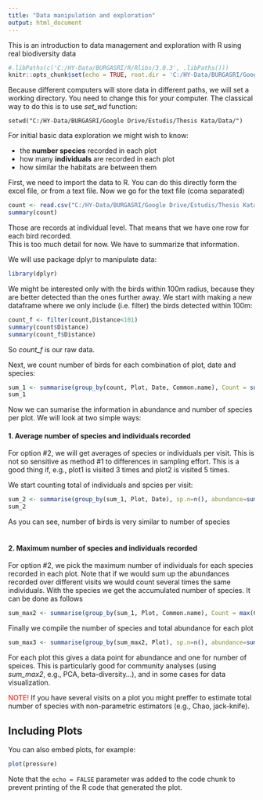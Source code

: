 ```yaml
---
title: "Data manipulation and exploration"
output: html_document
---
```

This is an introduction to data management and exploration with R using real biodiversity data


```r
#.libPaths(c('C:/HY-Data/BURGASRI/R/Rlibs/3.0.3', .libPaths()))
knitr::opts_chunk$set(echo = TRUE, root.dir = 'C:/HY-Data/BURGASRI/Google Drive/Estudis/Thesis Kata/Data/') #This is the version for markdown to set up a working directory for all chunks 
```



Because different computers will store data in different paths, we will set a working directory. You need to change this for your computer. The classical way to do this is to use *set_wd* function:  

`setwd("C:/HY-Data/BURGASRI/Google Drive/Estudis/Thesis Kata/Data/")`


For initial basic data exploration we might wish to know:  

  + the **number species** recorded in each plot  
  + how many **individuals** are recorded in each plot  
  + how similar the habitats are between them  
  
  
First, we need to import the data to R. You can do this directly form the excel file, or from a text file. Now we go for the text file (coma separated)

```r
count <- read.csv("C:/HY-Data/BURGASRI/Google Drive/Estudis/Thesis Kata/Data/bird_obs_Kata.csv")
summary(count)
```

Those are records at individual level. That means that we have one row for each bird recorded.  
This is too much detail for now. We have to summarize that information.  

We will use package dplyr to manipulate data:

```r
library(dplyr)
```

We might be interested only with the birds within 100m radius, because they are better detected than the ones further away. We start with making a new dataframe where we only include (i.e. filter) the birds detected within 100m:

```r
count_f <- filter(count,Distance<101)
summary(count$Distance)
summary(count_f$Distance)

```

So *count_f* is our raw data.  

Next, we count number of birds for each combination of plot, date and species:

```r
sum_1 <- summarise(group_by(count, Plot, Date, Common.name), Count = sum(value))
sum_1
```


Now we can sumarise the information in abundance and number of species per plot. We will look at two simple ways:

#### 1. **Average** number of species and individuals recorded  

For option #2, we will get averages of species or individuals per visit. This is not so sensitive as method #1 to differences in sampling effort. This is a good thing if, e.g., plot1 is visited 3 times and plot2 is visited 5 times.  

We start counting total of individuals and spcies per visit: 

```r
sum_2 <- summarise(group_by(sum_1, Plot, Date), sp.n=n(), abundance=sum(Count))
sum_2
```

As you can see, number of birds is very similar to number of species  
&nbsp;

#### 2. **Maximum** number of species and individuals recorded  

For option #2, we pick the maximum number of individuals for each species recorded in each plot. Note that if we would sum up the abundances recorded over different visits we would count several times the same individuals. With the species we get the accumulated number of species. It can be done as follows


```r
sum_max2 <- summarise(group_by(sum_1, Plot, Common.name), Count = max(Count))
```


Finally we compile the number of species and total abundance for each plot
```r
sum_max3 <- summarise(group_by(sum_max2, Plot), sp.n=n(), abundance=sum(Count))

```

For each plot this gives a data point for abundance and one for number of speices. This is particularly good for community analyses (using *sum_max2*, e.g., PCA, beta-diversity...), and in some cases for data visualization.  


<span style="color:red;">NOTE!</span> If you have several visits on a plot you might preffer to estimate total number of species with non-parametric estimators (e.g., Chao, jack-knife). 



















## Including Plots

You can also embed plots, for example:

```r
plot(pressure)
```

Note that the `echo = FALSE` parameter was added to the code chunk to prevent printing of the R code that generated the plot.
